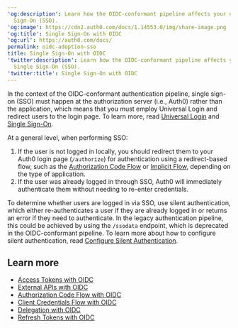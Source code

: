 ---
'og:description': Learn how the OIDC-conformant pipeline affects your use of Single
  Sign-On (SSO).
'og:image': https://cdn2.auth0.com/docs/1.14553.0/img/share-image.png
'og:title': Single Sign-On with OIDC
'og:url': https://auth0.com/docs/
permalink: oidc-adoption-sso
title: Single Sign-On with OIDC
'twitter:description': Learn how the OIDC-conformant pipeline affects your use of
  Single Sign-On (SSO).
'twitter:title': Single Sign-On with OIDC
---
In the context of the OIDC-conformant authentication pipeline, single sign-on (<Tooltip tip="Single Sign-On (SSO): Service that, after a user logs into one applicaton, automatically logs that user in to other applications." cta="View Glossary" href="/docs/glossary?term=SSO">SSO</Tooltip>) must happen at the <Tooltip tip="Single Sign-On (SSO): Service that, after a user logs into one applicaton, automatically logs that user in to other applications." cta="View Glossary" href="/docs/glossary?term=authorization+server">authorization server</Tooltip> (i.e., Auth0) rather than the application, which means that you must employ <Tooltip tip="Authorization Server: Centralized server that contributes to defining the boundaries of a user’s access. For example, your authorization server can control the data, tasks, and features available to a user." cta="View Glossary" href="/docs/glossary?term=Universal+Login">Universal Login</Tooltip> and redirect users to the login page. To learn more, read [Universal Login](/docs/authenticate/login/auth0-universal-login) and [Single Sign-On](/docs/authenticate/single-sign-on).

At a general level, when performing SSO:

1. If the user is not logged in locally, you should redirect them to your Auth0 login page (`/authorize`) for authentication using a redirect-based flow, such as the [Authorization Code Flow](/docs/get-started/authentication-and-authorization-flow/authorization-code-flow) or [Implicit Flow](/docs/get-started/authentication-and-authorization-flow/implicit-flow-with-form-post), depending on the type of application.
2. If the user was already logged in through SSO, Auth0 will immediately authenticate them without needing to re-enter credentials.

To determine whether users are logged in via SSO, use silent authentication, which either re-authenticates a user if they are already logged in or returns an error if they need to authenticate. In the legacy authentication pipeline, this could be achieved by using the `/ssodata` endpoint, which is deprecated in the OIDC-conformant pipeline. To learn more about how to configure silent authentication, read [Configure Silent Authentication](/docs/authenticate/login/configure-silent-authentication).

## Learn more

* [Access Tokens with OIDC](/docs/authenticate/login/oidc-conformant-authentication/oidc-adoption-access-tokens)
* [External APIs with OIDC](/docs/authenticate/login/oidc-conformant-authentication/oidc-adoption-apis)
* [Authorization Code Flow with OIDC](/docs/authenticate/login/oidc-conformant-authentication/oidc-adoption-auth-code-flow)
* [Client Credentials Flow with OIDC](/docs/authenticate/login/oidc-conformant-authentication/oidc-adoption-client-credentials-flow)
* [Delegation with OIDC](/docs/authenticate/login/oidc-conformant-authentication/oidc-adoption-delegation)
* [Refresh Tokens with OIDC](/docs/authenticate/login/oidc-conformant-authentication/oidc-adoption-refresh-tokens)